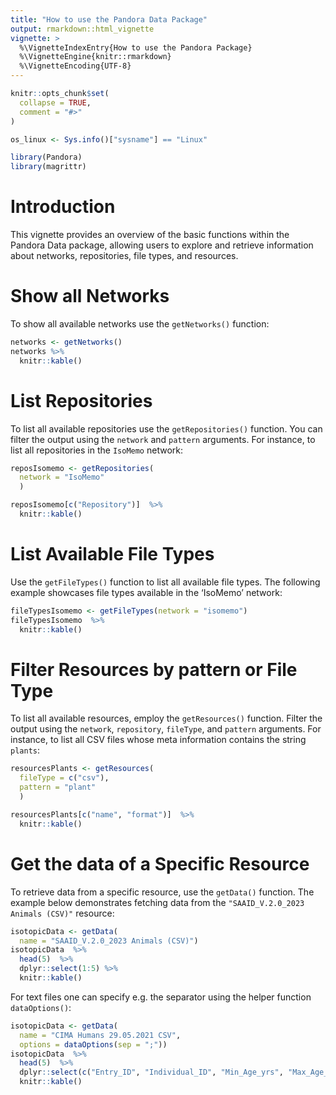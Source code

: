 ```yaml
---
title: "How to use the Pandora Data Package"
output: rmarkdown::html_vignette
vignette: >
  %\VignetteIndexEntry{How to use the Pandora Package}
  %\VignetteEngine{knitr::rmarkdown}
  %\VignetteEncoding{UTF-8}
---
```


```r
knitr::opts_chunk$set(
  collapse = TRUE,
  comment = "#>"
)

os_linux <- Sys.info()["sysname"] == "Linux"
```

```r
library(Pandora)
library(magrittr)
```

# Introduction

This vignette provides an overview of the basic functions within the Pandora 
Data package, allowing users to explore and retrieve information about networks, 
repositories, file types, and resources.


# Show all Networks

To show all available networks use the `getNetworks()` function:

```r
networks <- getNetworks()
networks %>% 
  knitr::kable()
```

# List Repositories

To list all available repositories use the `getRepositories()` function. You can 
filter the output using the `network` and `pattern` arguments. For instance, to 
list all repositories in the `IsoMemo` network:

```r
reposIsomemo <- getRepositories(
  network = "IsoMemo"
  )

reposIsomemo[c("Repository")]  %>% 
  knitr::kable()
```

# List Available File Types

Use the `getFileTypes()` function to list all available file types. The 
following example showcases file types available in the 'IsoMemo' network:

```r
fileTypesIsomemo <- getFileTypes(network = "isomemo")
fileTypesIsomemo  %>% 
  knitr::kable()
```

# Filter Resources by pattern or File Type

To list all available resources, employ the `getResources()` function. Filter 
the output using the `network`, `repository`, `fileType`, and `pattern` 
arguments. For instance, to list all CSV files whose meta information contains the string `plants`:


```r
resourcesPlants <- getResources(
  fileType = c("csv"),
  pattern = "plant"
  )

resourcesPlants[c("name", "format")]  %>% 
  knitr::kable()
```

# Get the data of a Specific Resource

To retrieve data from a specific resource, use the `getData()` function. The 
example below demonstrates fetching data from the 
`"SAAID_V.2.0_2023 Animals (CSV)"` resource:


```r
isotopicData <- getData(
  name = "SAAID_V.2.0_2023 Animals (CSV)") 
isotopicData  %>% 
  head(5)  %>% 
  dplyr::select(1:5) %>%
  knitr::kable()
```
For text files one can specify e.g. the separator using the helper function `dataOptions()`:

```r
isotopicData <- getData(
  name = "CIMA Humans 29.05.2021 CSV",
  options = dataOptions(sep = ";")) 
isotopicData  %>% 
  head(5)  %>% 
  dplyr::select(c("Entry_ID", "Individual_ID", "Min_Age_yrs", "Max_Age_yrs", "Sampled_Element", "Analysed_Component")) %>%
  knitr::kable()
```
